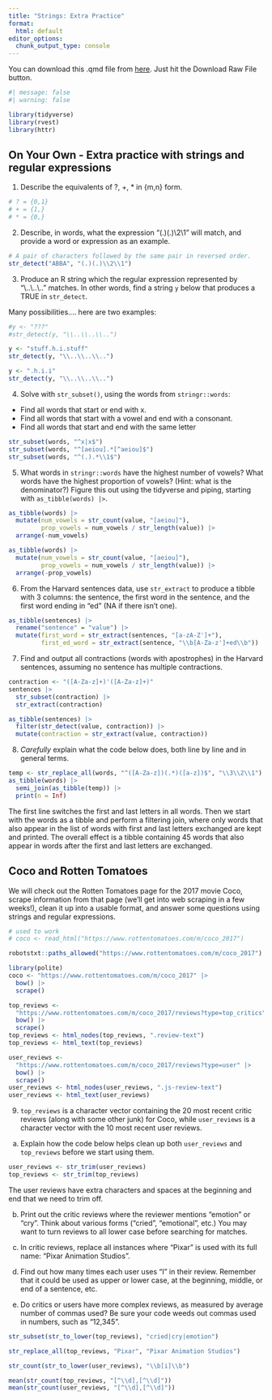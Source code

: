 ```yaml
---
title: "Strings: Extra Practice"
format:
  html: default
editor_options: 
  chunk_output_type: console
---
```

  
You can download this .qmd file from [here](https://github.com/proback/264_fall_2024/blob/main/12_strings_part3.qmd).  Just hit the Download Raw File button.

```r
#| message: false
#| warning: false

library(tidyverse)
library(rvest)
library(httr)
```


## On Your Own - Extra practice with strings and regular expressions

1. Describe the equivalents of ?, +, * in {m,n} form.

```r
# ? = {0,1}
# + = {1,}
# * = {0,}
```


2. Describe, in words, what the expression "(.)(.)\\2\\1" will match, and provide a word or expression as an example.

```r
# A pair of characters followed by the same pair in reversed order.
str_detect("ABBA", "(.)(.)\\2\\1")
```


3. Produce an R string which the regular expression represented by "\\..\\..\\.." matches.  In other words, find a string `y` below that produces a TRUE in `str_detect`.

Many possibilities.... here are two examples:

```r
#y <- "???"
#str_detect(y, "\\..\\..\\..")

y <- "stuff.h.i.stuff"
str_detect(y, "\\..\\..\\..")

y <- ".h.i.i"
str_detect(y, "\\..\\..\\..")
```


4. Solve with `str_subset()`, using the words from `stringr::words`:

- Find all words that start or end with x.
- Find all words that start with a vowel and end with a consonant.
- Find all words that start and end with the same letter

```r
str_subset(words, "^x|x$")
str_subset(words, "^[aeiou].*[^aeiou]$") 
str_subset(words, "^(.).*\\1$")
```


5. What words in `stringr::words` have the highest number of vowels? What words have the highest proportion of vowels? (Hint: what is the denominator?)  Figure this out using the tidyverse and piping, starting with `as_tibble(words) |>`.

```r
as_tibble(words) |>
  mutate(num_vowels = str_count(value, "[aeiou]"),
         prop_vowels = num_vowels / str_length(value)) |>
  arrange(-num_vowels)

as_tibble(words) |>
  mutate(num_vowels = str_count(value, "[aeiou]"),
         prop_vowels = num_vowels / str_length(value)) |>
  arrange(-prop_vowels)
```


6. From the Harvard sentences data, use `str_extract` to produce a tibble with 3 columns:  the sentence, the first word in the sentence, and the first word ending in "ed" (NA if there isn't one).

```r
as_tibble(sentences) |>
  rename("sentence" = "value") |>
  mutate(first_word = str_extract(sentences, "[a-zA-Z']+"),
         first_ed_word = str_extract(sentence, "\\b[A-Za-z']+ed\\b"))
```


7. Find and output all contractions (words with apostrophes) in the Harvard sentences, assuming no sentence has multiple contractions.

```r
contraction <- "([A-Za-z]+)'([A-Za-z]+)"
sentences |>
  str_subset(contraction) |>
  str_extract(contraction)

as_tibble(sentences) |>
  filter(str_detect(value, contraction)) |>
  mutate(contraction = str_extract(value, contraction))
```


8. *Carefully* explain what the code below does, both line by line and in general terms.

```r
temp <- str_replace_all(words, "^([A-Za-z])(.*)([a-z])$", "\\3\\2\\1")
as_tibble(words) |>
  semi_join(as_tibble(temp)) |>
  print(n = Inf)
```

The first line switches the first and last letters in all words.  Then we start with the words as a tibble and perform a filtering join, where only words that also appear in the list of words with first and last letters exchanged are kept and printed.  The overall effect is a tibble containing 45 words that also appear in words after the first and last letters are exchanged.


## Coco and Rotten Tomatoes

We will check out the Rotten Tomatoes page for the 2017 movie Coco, scrape information from that page (we'll get into web scraping in a few weeks!), clean it up into a usable format, and answer some questions using strings and regular expressions.

```r
# used to work
# coco <- read_html("https://www.rottentomatoes.com/m/coco_2017")

robotstxt::paths_allowed("https://www.rottentomatoes.com/m/coco_2017")

library(polite)
coco <- "https://www.rottentomatoes.com/m/coco_2017" |>
  bow() |> 
  scrape()

top_reviews <- 
  "https://www.rottentomatoes.com/m/coco_2017/reviews?type=top_critics" |> 
  bow() |> 
  scrape()
top_reviews <- html_nodes(top_reviews, ".review-text")
top_reviews <- html_text(top_reviews)

user_reviews <- 
  "https://www.rottentomatoes.com/m/coco_2017/reviews?type=user" |> 
  bow() |> 
  scrape()
user_reviews <- html_nodes(user_reviews, ".js-review-text")
user_reviews <- html_text(user_reviews)
```


9. `top_reviews` is a character vector containing the 20 most recent critic reviews (along with some other junk) for Coco, while `user_reviews` is a character vector with the 10 most recent user reviews.

a) Explain how the code below helps clean up both `user_reviews` and `top_reviews` before we start using them.

```r
user_reviews <- str_trim(user_reviews)
top_reviews <- str_trim(top_reviews)
```

The user reviews have extra characters and spaces at the beginning and end that we need to trim off.


b) Print out the critic reviews where the reviewer mentions "emotion" or "cry".  Think about various forms ("cried", "emotional", etc.)  You may want to turn reviews to all lower case before searching for matches.

c) In critic reviews, replace all instances where "Pixar" is used with its full name: "Pixar Animation Studios".

d) Find out how many times each user uses "I" in their review.  Remember that it could be used as upper or lower case, at the beginning, middle, or end of a sentence, etc.

e) Do critics or users have more complex reviews, as measured by average number of commas used?  Be sure your code weeds out commas used in numbers, such as "12,345".

```r
str_subset(str_to_lower(top_reviews), "cried|cry|emotion")

str_replace_all(top_reviews, "Pixar", "Pixar Animation Studios")

str_count(str_to_lower(user_reviews), "\\b[i]\\b")

mean(str_count(top_reviews, "[^\\d],[^\\d]"))
mean(str_count(user_reviews, "[^\\d],[^\\d]"))
```

